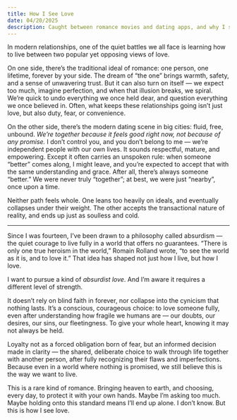 ```yaml
---
title: How I See Love
date: 04/20/2025
description: Caught between romance movies and dating apps, and why I still want to believe in something deeper
---
```


In modern relationships, one of the quiet battles we all face is learning how to live between two popular yet opposing views of love.

On one side, there’s the traditional ideal of romance: one person, one lifetime, forever by your side. The dream of “the one” brings warmth, safety, and a sense of unwavering trust. But it can also turn on itself — we expect too much, imagine perfection, and when that illusion breaks, we spiral. We’re quick to undo everything we once held dear, and question everything we once believed in. Often, what keeps these relationships going isn’t just love, but also duty, fear, or convenience.

On the other side, there’s the modern dating scene in big cities: fluid, free, unbound. *We’re together because it feels good right now, not because of any promise.* I don’t control you, and you don’t belong to me — we’re independent people with our own lives. It sounds respectful, mature, and empowering. Except it often carries an unspoken rule: when someone “better” comes along, I might leave, and you’re expected to accept that with the same understanding and grace. After all, there’s always someone “better.” We were never truly “together”; at best, we were just “nearby”, once upon a time.

Neither path feels whole. One leans too heavily on ideals, and eventually collapses under their weight. The other accepts the transactional nature of reality, and ends up just as soulless and cold.

---

Since I was fourteen, I’ve been drawn to a philosophy called absurdism — the quiet courage to live fully in a world that offers no guarantees. “There is only one true heroism in the world,” Romain Rolland wrote, “to see the world as it is, and to love it.” That idea has shaped not just how I live, but how I love.

I want to pursue a kind of *absurdist love*. And I’m aware it requires a different level of strength.

It doesn’t rely on blind faith in forever, nor collapse into the cynicism that nothing lasts. It’s a conscious, courageous choice: to love someone fully, even after understanding how fragile we humans are — our doubts, our desires, our sins, our fleetingness. To give your whole heart, knowing it may not always be held.

Loyalty not as a forced obligation born of fear, but an informed decision made in clarity — the shared, deliberate choice to walk through life together with another person, after fully recognizing their flaws and imperfections. Because even in a world where nothing is promised, we still believe this is the way we want to live.

This is a rare kind of romance. Bringing heaven to earth, and choosing, every day, to protect it with your own hands. Maybe I’m asking too much. Maybe holding onto this standard means I’ll end up alone. I don’t know. But this is how I see love.
